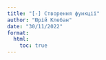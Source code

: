```yaml
---
title: "[-] Створення функції"
author: "Юрій Клебан"
date: "30/11/2022"
format:
  html:
    toc: true
---
```


